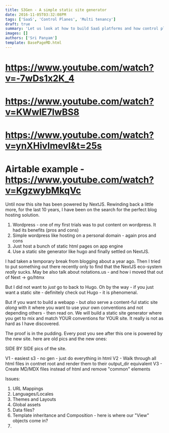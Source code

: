 ```yaml
---
title: S3Gen - A simple static site generator
date: 2016-11-05T03:32:08PM
tags: ['SaaS', 'Control Planes', 'Multi tenancy']
draft: true
summary: 'Let us look at how to build SaaS platforms and how control planes power them'
images: []
authors: ['Sri Panyam']
template: BasePageMD.html
---
```


# https://www.youtube.com/watch?v=-7wDs1x2K_4
# https://www.youtube.com/watch?v=KWwIE7lwBS8
# https://www.youtube.com/watch?v=ynXHivImevI&t=25s

# Airtable example - https://www.youtube.com/watch?v=KgzwybMkqVc

Until now this site has been powered by NextJS.   Rewinding back a little more, for the last 10 years, I have been on the search for the perfect blog hosting solution.   

1. Wordpress - one of my first trials was to put content on wordpress.  It had its benefits (pros and cons)
2. Simple wordpress like hosting on a personal domain - again pros and cons
3. Just host a bunch of static html pages on app engine
4. Use a static site generator like hugo and finally settled on NextJS.

I had taken a temporary break from blogging about a year ago.   Then I tried to put something out there recently only to find that the NextJS eco-system *really* sucks.
May be also talk about notations.us - and how i moved that out of Next -> go/htmx

But I did not want to *just* go to back to Hugo.  Oh by the way - if you just want a static site - definitely check out Hugo - it is phenomenal.

But if you want to build a webapp - but *also* serve a content-ful static site *along* with it where you want to use your own conventions and not depending others - then read on.   We will build a static site generator where you get to mix and match YOUR conventions for YOUR site.  It really is not as hard as I have discovered.

The proof is in the pudding.  Every post you see after this one is powered by the new site.  here are old pics and the new ones:

SIDE BY SIDE pics of the site.

V1 - easiest s3 - no gen - just do everything in html
V2 - Walk through all html files in contnet root and render them to their output_dir equivalent
V3 - Create MD/MDX files instead of html and remove "common" elements

Issues:
1. URL Mappings
2. Languages/Locales
3. Themes and Layouts 
4. Global assets
5. Data files?
6. Template inheritance and Composition - here is where our "View" objects come in?
7. 
